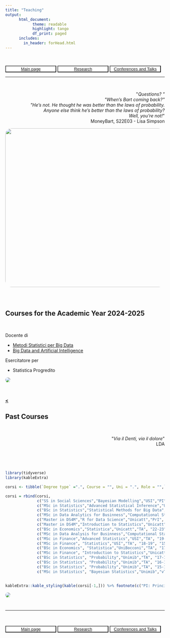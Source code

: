 ```yaml
---
title: "Teaching"
output: 
      html_document:
            theme: readable
            highlight: tango
            df_print: paged
      includes:
        in_header: forHead.html
---
```



<br>
<br>
<button type="button" name="button" class="btn" style="background-color:white;color:blue;width: 32%;">[Main page](/index)</button>
<button type="button" name="button" class="btn" style="background-color:white;color:blue;width: 32%;">[Research](/Rmarkdowns/Research)</button>
<button type="button" name="button" class="btn" style="background-color:white;color:blue;width: 32%;">[Conferences and Talks](/Rmarkdowns/ConferencesAndTalks)</button>
</button>
<br>

***

<br>

<div style="text-align: right"> <p>&quot;<em>Questions? &quot; <br>&quot;When's Bart coming back?&quot;<br> &quot;He's not. He thought he was better than the laws of probability. <br>Anyone else think he's better than the laws of probability? <br>Well, you're not!</em>&quot; <br>MoneyBart, S22E03 - Lisa Simpson</p>
</div>
<div style="text-align: right"><img style ="border-radius: 20px;
  " src="images/smvs.jpg?raw=true" width="600" height="500"/>
</div>

<br>


# {.tabset .tabset-fade}


## Courses for the Academic Year 2024-2025

<br>

Docente di

* [Metodi Statistici per Big Data](https://didattica.unipd.it/off/2022/LT/SC/SC2095/000ZZ/SCP4063754/N0)
* [Big Data and Artificial Intelligence](https://didattica.unipd.it/off/2023/LM/EP/EP2731/000ZZ/EPQ4107100/N0)

Esercitatore per 

* Statistica Progredito

<div class="article-header">
  <img style = "border-radius: 50px;
  " src="images/PD_square.jpg" class="article-banner" itemprop="image">
</div>


   
<br>     
[**<**](/index)
 

## Past Courses

<br>

<div style="text-align: right"> <p>&quot;<em>Via il Denti, via il dolore</em>&quot; <br>LDA</p>
</div>

<br>

<br>

```r
library(tidyverse)
library(kableExtra)
```

```r
corsi <- tibble(`Degree type` =".", Course = "", Uni = ".", Role = "",`  Year` = ".", Hours = ".", Lang. = ".")

corsi = rbind(corsi,
              c("SS in Social Sciences","Bayesian Modelling","USI","PI", "2024", "40", "Eng"),
              c("MSc in Statistics","Advanced Statistical Inference","UniPD","TA", "23-24", "26", "Ita"),
              c("BSc in Statistics","Statistical Methods for Big Data","UniPD","TA", "23-24", "24", "Ita"),
              c("MSc in Data Analytics for Businness","Computational Statistics","Unicatt","PrI + TA", "22-23", "80", "Eng"),
              c("Master in DS4M","R for Data Science","Unicatt","PrI", "22-23", "7", "Eng"),
              c("Master in DS4M","Introduction to Statistics","Unicatt","PrI", "22-23", "14", "Eng"),
              c("BSc in Economics","Statistica","Unicatt","TA", "22-23", "24", "Ita"),
              c("MSc in Data Analysis for Businness","Computational Statistics","Unicatt","TA", "21-22", "20", "Eng"),
              c("MSc in Finance","Advanced Statistics","USI","TA", "19-20", "15", "Eng"),
              c("MSc in Finance", "Statistics","USI","TA", "18-19", "15", "Eng"),
              c("BSc in Economics", "Statistica","UniBocconi","TA", "17-18", "24", "Ita"),
              c("MSc in Finance", "Introduction to Statistics","Unicatt","PrI", "17-18", "15", "Eng"),
              c("BSc in Statistics", "Probability","Unimib","TA", "17-18", "34", "Ita"),
              c("BSc in Statistics", "Probability","Unimib","TA", "16-17", "34", "Ita"),
              c("BSc in Statistics", "Probability","Unimib","TA", "15-16", "34", "Ita"),
              c("MSc in Statistics", "Bayesian Statistics","Unimib","vTA", "16-17", "8", "Ita"))
             

kableExtra::kable_styling(kable(corsi[-1,])) %>% footnote(c("PI: Principal Instructor  -  TA: Teaching Assistant  -  vTA: volounteer Teaching Assistant"))
```

<div class="article-header">
  <img style = "border-radius: 50px;
  " src="images/santambrogio.jpg" class="article-banner" itemprop="image">
</div>


<!--
1. [Apr 19 – Jul 20] Lab instructor (20h), MSc course in **Computational Statistics** (Eng)  
@ *Università Cattolica del Sacro Cuore, Milan*  

1. [Sep 19 – Jan 20] Teaching Assistant, MSc course in **Advanced Statistics** (Eng)  
@ *USI - Universtà della Svizzera italiana*  

1. [Sep 18 – Jan 19] Teaching Assistant, MSc course in **Statistics** (Eng)  
@ *USI - Universtà della Svizzera italiana, Lugano*  

1. [Sep 17 – Jun 18] Teaching Assistant, BSc course in **Statistics** (Eng)  
@ *Bocconi University, Milan*  

1. [Sep 17] Principal Instructor, MSc precourse in **Statistics** (15h, Eng)  
@ *Università Cattolica del Sacro Cuore, Milan*  

1. [Nov 15 – Jan 21] Teaching Assistant and Academic Tutor, BSc course in **Probability** (Ita)  
@ *University of Milano-Bicocca*, Author of the course notes  

1. [Oct 16 – Dec 17] Volunteer Academic Tutor, MSc course in **Bayesian Statistics** (Ita)  
@  *University of Milano-Bicocca*
-->

# 

---
   
<br>
<br>
<button type="button" name="button" class="btn" style="background-color:white;color:blue;width: 32%;">[Main page](/index)</button>
<button type="button" name="button" class="btn" style="background-color:white;color:blue;width: 32%;">[Research](/Rmarkdowns/Research)</button>
<button type="button" name="button" class="btn" style="background-color:white;color:blue;width: 32%;">[Conferences and Talks](/Rmarkdowns/ConferencesAndTalks)</button>
</button>
<br>
<br>
